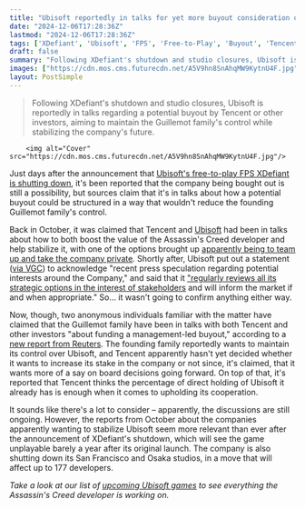 ```yaml
---
title: "Ubisoft reportedly in talks for yet more buyout consideration on the heels of another high-profile flop with XDefiant's pending shutdown"
date: "2024-12-06T17:28:36Z"
lastmod: "2024-12-06T17:28:36Z"
tags: ['XDefiant', 'Ubisoft', 'FPS', 'Free-to-Play', 'Buyout', 'Tencent', 'Game Industry']
draft: false
summary: "Following XDefiant's shutdown and studio closures, Ubisoft is reportedly in talks regarding a potential buyout by Tencent or other investors, aiming to maintain the Guillemot family's control while stabilizing the company's future."
images: ["https://cdn.mos.cms.futurecdn.net/A5V9hn8SnAhqMW9KytnU4F.jpg"]
layout: PostSimple
---
```

> Following XDefiant's shutdown and studio closures, Ubisoft is reportedly in talks regarding a potential buyout by Tencent or other investors, aiming to maintain the Guillemot family's control while stabilizing the company's future.


        <img alt="Cover" src="https://cdn.mos.cms.futurecdn.net/A5V9hn8SnAhqMW9KytnU4F.jpg"/>
        
Just days after the announcement that [<u>Ubisoft's free-to-play FPS XDefiant is shutting down</u>](https://www.gamesradar.com/games/fps/xdefiant-is-shutting-down-as-ubisoft-closes-san-francisco-and-osaka-offices-following-long-journey-of-free-to-play-struggles-up-to-177-devs-impacted/), it's been reported that the company being bought out is still a possibility, but sources claim that it's in talks about how a potential buyout could be structured in a way that wouldn't reduce the founding Guillemot family's control.

Back in October, it was claimed that Tencent and [Ubisoft](https://www.gamesradar.com/tag/ubisoft/) had been in talks about how to both boost the value of the Assassin's Creed developer and help stabilize it, with one of the options brought up [<u>apparently being to team up and take the company private</u>](https://www.gamesradar.com/games/as-star-wars-outlaws-and-assassins-creed-shadows-add-to-a-54-percent-ubisoft-stock-drop-tencent-and-the-guillemot-brothers-reportedly-consider-a-full-buyout/). Shortly after, Ubisoft put out a statement ([<u>via VGC</u>](https://www.videogameschronicle.com/news/ubisoft-acknowledges-buyout-reports-we-regularly-review-options/)) to acknowledge "recent press speculation regarding potential interests around the Company," and said that it [<u>"regularly reviews all its strategic options in the interest of stakeholders</u>](https://www.gamesradar.com/games/assassin-s-creed/amid-whispers-of-ubisoft-potentially-being-bought-out-the-assassins-creed-developer-says-it-reviews-strategic-options-regularly/) and will inform the market if and when appropriate." So… it wasn't going to confirm anything either way.

Now, though, two anonymous individuals familiar with the matter have claimed that the Guillemot family have been in talks with both Tencent and other investors "about funding a management-led buyout," according to a [<u>new report from Reuters</u>](https://www.reuters.com/markets/deals/ubisoft-shareholders-talks-over-possible-buyout-terms-sources-say-2024-12-06/). The founding family reportedly wants to maintain its control over Ubisoft, and Tencent apparently hasn't yet decided whether it wants to increase its stake in the company or not since, it's claimed, that it wants more of a say on board decisions going forward. On top of that, it's reported that Tencent thinks the percentage of direct holding of Ubisoft it already has is enough when it comes to upholding its cooperation.

It sounds like there's a lot to consider – apparently, the discussions are still ongoing. However, the reports from October about the companies apparently wanting to stabilize Ubisoft seem more relevant than ever after the announcement of XDefiant's shutdown, which will see the game unplayable barely a year after its original launch. The company is also shutting down its San Francisco and Osaka studios, in a move that will affect up to 177 developers. 

*Take a look at our list of *[<u><em>upcoming Ubisoft games</em></u>](https://www.gamesradar.com/upcoming-ubisoft-games/)* to see everything the Assassin's Creed developer is working on.*
        